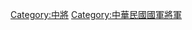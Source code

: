 {{Catnav|頁面分類|各種主題的頁面分類|按國家分類|各國軍事|中華民國軍事|中華民國軍事人物|中華民國將軍}}

[[Category:中將|Category:中將]]
[[Category:中華民國國軍將軍|Category:中華民國國軍將軍]]